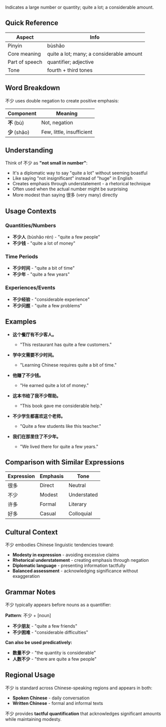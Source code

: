 Indicates a large number or quantity; quite a lot; a considerable amount.

## Quick Reference

| Aspect         | Info                                     |
| -------------- | ---------------------------------------- |
| Pinyin         | bùshǎo                                   |
| Core meaning   | quite a lot; many; a considerable amount |
| Part of speech | quantifier; adjective                    |
| Tone           | fourth + third tones                     |

## Word Breakdown

不少 uses double negation to create positive emphasis:

| Component     | Meaning                   |
| ------------- | ------------------------- |
| **不** (bù)   | Not, negation             |
| **少** (shǎo) | Few, little, insufficient |

## Understanding

Think of 不少 as **"not small in number"**:

- It's a diplomatic way to say "quite a lot" without seeming boastful
- Like saying "not insignificant" instead of "huge" in English
- Creates emphasis through understatement - a rhetorical technique
- Often used when the actual number might be surprising
- More modest than saying 很多 (very many) directly

## Usage Contexts

### **Quantities/Numbers**

- **不少人** (bùshǎo rén) - "quite a few people"
- **不少钱** - "quite a lot of money"

### **Time Periods**

- **不少时间** - "quite a bit of time"
- **不少年** - "quite a few years"

### **Experiences/Events**

- **不少经验** - "considerable experience"
- **不少问题** - "quite a few problems"

## Examples

- **这个餐厅有不少客人。**
  - "This restaurant has quite a few customers."

- **学中文需要不少时间。**
  - "Learning Chinese requires quite a bit of time."

- **他赚了不少钱。**
  - "He earned quite a lot of money."

- **这本书给了我不少帮助。**
  - "This book gave me considerable help."

- **不少学生都喜欢这个老师。**
  - "Quite a few students like this teacher."

- **我们在那里住了不少年。**
  - "We lived there for quite a few years."

## Comparison with Similar Expressions

| Expression | Emphasis | Tone        |
| ---------- | -------- | ----------- |
| 很多       | Direct   | Neutral     |
| 不少       | Modest   | Understated |
| 许多       | Formal   | Literary    |
| 好多       | Casual   | Colloquial  |

## Cultural Context

不少 embodies Chinese linguistic tendencies toward:

- **Modesty in expression** - avoiding excessive claims
- **Rhetorical understatement** - creating emphasis through negation
- **Diplomatic language** - presenting information tactfully
- **Balanced assessment** - acknowledging significance without exaggeration

## Grammar Notes

不少 typically appears before nouns as a quantifier:

**Pattern**: 不少 + [noun]

- **不少朋友** - "quite a few friends"
- **不少困难** - "considerable difficulties"

**Can also be used predicatively:**

- **数量不少** - "the quantity is considerable"
- **人数不少** - "there are quite a few people"

## Regional Usage

不少 is standard across Chinese-speaking regions and appears in both:

- **Spoken Chinese** - daily conversation
- **Written Chinese** - formal and informal texts

不少 provides **tactful quantification** that acknowledges significant amounts while maintaining
modesty.
